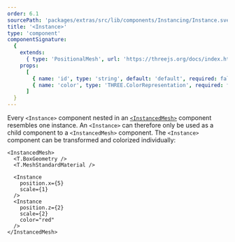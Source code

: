 ```yaml
---
order: 6.1
sourcePath: 'packages/extras/src/lib/components/Instancing/Instance.svelte'
title: '<Instance>'
type: 'component'
componentSignature:
  {
    extends:
      { type: 'PositionalMesh', url: 'https://threejs.org/docs/index.html#api/en/objects/Mesh' },
    props:
      [
        { name: 'id', type: 'string', default: 'default', required: false },
        { name: 'color', type: 'THREE.ColorRepresentation', required: false }
      ]
  }
---
```


Every `<Instance>` component nested in an [`<InstancedMesh>`](/reference/extras/performance/instanced-mesh) component resembles one instance. An `<Instance>` can therefore only be used as a child component to a `<InstancedMesh>` component. The `<Instance>` component can be transformed and colorized individually:

```svelte
<InstancedMesh>
  <T.BoxGeometry />
  <T.MeshStandardMaterial />

  <Instance
    position.x={5}
    scale={1}
  />
  <Instance
    position.z={2}
    scale={2}
    color="red"
  />
</InstancedMesh>
```
